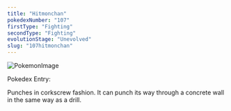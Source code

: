 ```yaml
---
title: "Hitmonchan"
pokedexNumber: "107"
firstType: "Fighting"
secondType: "Fighting"
evolutionStage: "Unevolved"
slug: "107hitmonchan"
---
```


![PokemonImage](https://archives.bulbagarden.net/media/upload/thumb/c/c0/0107Hitmonchan.png/140px-0107Hitmonchan.png)

Pokedex Entry:

Punches in corkscrew fashion. It can punch its way through a concrete wall in the same way as a drill.
